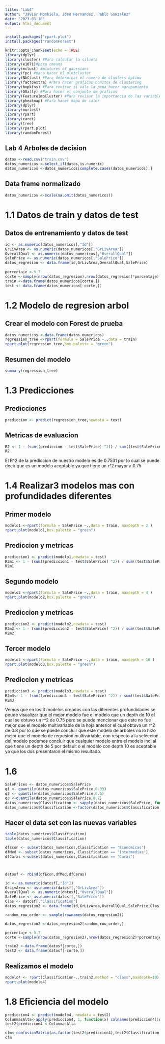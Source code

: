 ```yaml
---
title: "Lab4"
author: "Javier Mombiela, Jose Hernandez, Pablo Gonzalez"
date: "2023-03-10"
output: html_document
---
```

```r
install.packages("rpart.plot")
install.packages("randomForest")
```


```r
knitr::opts_chunk$set(echo = TRUE)
library(dplyr)
library(cluster) #Para calcular la silueta
library(e1071)#para cmeans
library(mclust) #mixtures of gaussians
library(fpc) #para hacer el plotcluster
library(NbClust) #Para determinar el número de clusters óptimo
library(factoextra) #Para hacer gráficos bonitos de clustering
library(hopkins) #Para revisar si vale la pena hacer agrupamiento
library(GGally) #Para hacer el conjunto de graficos
library(FeatureImpCluster) #Para revisar la importancia de las variables en los grupos.
library(pheatmap) #Para hacer mapa de calor
library(dplyr)
library(nortest)
library(rpart)
library(caret)
library(tree)
library(rpart.plot)
library(randomForest)

```

## Lab 4 Arboles de decision 

```r
datos <-read.csv("train.csv")
datos_numericos <-select_if(datos,is.numeric)
datos_numericos <-datos_numericos[complete.cases(datos_numericos),]

```

## Data frame normalizado
```r
datos_numericos <-scale(na.omit(datos_numericos))
```
# 1.1 Datos de train y datos de test
## Datos de entrenamiento y datos de test
```r
id <- as.numeric(datos_numericos[,"Id"])
GrLivArea <- as.numeric(datos_numericos[,"GrLivArea"])
OverallQual <- as.numeric(datos_numericos[,"OverallQual"])
SalePrice <- as.numeric(datos_numericos[,"SalePrice"])
datos_regresion <- data.frame(id,GrLivArea,OverallQual,SalePrice)
  
porcentaje <-0.7
corte <-sample(nrow(datos_regresion),nrow(datos_regresion)*porcentaje)
train <-data.frame(datos_numericos[corte,])
test <- data.frame(datos_numericos[-corte,])
```
# 1.2 Modelo de regresion arbol
## Crear el modelo con Forest de prueba
```r
datos_numericos <-data.frame(datos_numericos)
regression_tree <-rpart(formula = SalePrice ~.,data = train)
rpart.plot(regression_tree,box.palette = "green")
```
## Resumen del modelo
```r
summary(regression_tree)
```

# 1.3 Predicciones
## Predicciones 
```r
prediccion <- predict(regression_tree,newdata = test)

```
## Metricas de evaluacion
```r
R2 <- 1 - (sum((prediccion - test$SalePrice) ^2)) / sum((test$SalePrice - mean(test$SalePrice))^2)
R2
```
El R^2 de la prediccion de nuestro modelo es de 0.7531 por lo cual se puede decir que es un modelo aceptable ya que tiene un r^2 mayor a 0.75

# 1.4 Realizar3 modelos mas con profundidades diferentes

## Primer modelo
```r
modelo1 <-rpart(formula = SalePrice ~.,data = train, maxdepth = 2 )
rpart.plot(modelo1,box.palette = "green")
```
## Prediccion y metricas
```r
prediccion1 <- predict(modelo1,newdata = test)
R2m1 <- 1 - (sum((prediccion1 - test$SalePrice) ^2)) / sum((test$SalePrice - mean(test$SalePrice))^2)
R2m1
```
## Segundo modelo
```r
modelo2 <-rpart(formula = SalePrice ~.,data = train, maxdepth = 4 )
rpart.plot(modelo2,box.palette = "green")
```
## Prediccion y metricas
```r
prediccion2 <- predict(modelo2,newdata = test)
R2m2 <- 1 - (sum((prediccion2 - test$SalePrice) ^2)) / sum((test$SalePrice - mean(test$SalePrice))^2)
R2m2
```
## Tercer modelo
```r
modelo3 <-rpart(formula = SalePrice ~.,data = train, maxdepth = 10 )
rpart.plot(modelo3,box.palette = "green")
```
## Prediccion y metricas
```r
prediccion3 <- predict(modelo3,newdata = test)
R2m3<- 1 - (sum((prediccion3 - test$SalePrice) ^2)) / sum((test$SalePrice - mean(test$SalePrice))^2)
R2m3
```
Vemos que en los 3 modelos creados con las diferentes profundidades se peude visualizar que el mejor modelo fue el modelo que un depth de 10 el cual se obtuvo un r^2 de 0.75 pero se puede mencionar que este no fue mejor que el modelo multivariable de la hoja anterior el cual obtuvo un r^2 de 0.8 por lo que se puede concluir que este modelo de arboles no lo hizo mejor que el modelo de regresion multivariable, con respecto a la seleccion del modelo podemos concluir que cualquier modelo entre el modelo inciial que tiene un depth de 5 por default o el modelo con depth 10 es aceptable ya que los dos presentaron el mismo resultado.

# 1.6



```r
SalePrices <- datos_numericos$SalePrice
q1 <- quantile(datos_numericos$SalePrice,0.33)
q2 <- quantile(datos_numericos$SalePrice,0.5)
q3 <-quantile(datos_numericos$SalePrice,0.7)
datos_numericos$Classification <- sapply(datos_numericos$SalePrice, function(x) ifelse(x <= q1, "Economicas", ifelse(x >= q2 && x <= q3, "Intermedias", "Caras")))
datos_numericos$Classification <-factor(datos_numericos$Classification)
```

## Hacer el data set con las nuevas variables

```r
table(datos_numericos$Classification)
table(datos_numericos$Classification)

dfEcon <- subset(datos_numericos,Classification == "Economicas")
dfMed <- subset(datos_numericos, Classification == "Intermedias")
dfCaras <-subset(datos_numericos,Classification == "Caras")



datosf <- rbind(dfEcon,dfMed,dfCaras)

id <- as.numeric(datosf[,"Id"])
GrLivArea <- as.numeric(datosf[,"GrLivArea"])
OverallQual <- as.numeric(datosf[,"OverallQual"])
SalePrice <- as.numeric(datosf[,"SalePrice"])
Clas <- datosf[,"Classification"]
datos_regresion2 <- data.frame(id,GrLivArea,OverallQual,SalePrice,Clas)

random_row_order <- sample(rownames(datos_regresion2))

datos_regresion2 <-datos_regresion2[random_row_order,]

porcentaje <-0.7
corte <-sample(nrow(datos_regresion2),nrow(datos_regresion2)*porcentaje)

train2 <-data.frame(datosf[corte,])
test2 <- data.frame(datosf[-corte,])
```

## Realizamos el modelo
```r
modelo4 <- rpart(Classification~.,train2,method = "class",maxdepth=10)
rpart.plot(modelo4)
```

# 1.8 Eficiencia del modelo
```r
prediccion4 <- predict(modelo4, newdata = test2)
ColunmasAlta<-apply(prediccion4, 1, function(x) colnames(prediccion4)[which.max(x)])
test2$prediccion4 <-ColunmasAlta

cfm<-confusionMatrix(as.factor(test2$prediccion4),test2$Classification)
cfm
```




